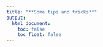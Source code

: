 ```yaml
---
title: "**Some tips and tricks**"
output:
  html_document:
    toc: false
    toc_float: false
---
```

